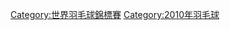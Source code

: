 {{Catmore|2010年世界羽毛球錦標賽}}
[[Category:世界羽毛球錦標賽|Category:世界羽毛球錦標賽]]
[[Category:2010年羽毛球|Category:2010年羽毛球]]